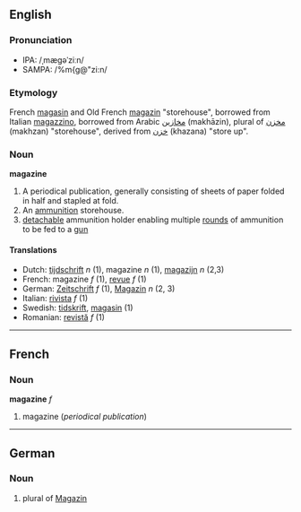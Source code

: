 ==English==
===Pronunciation===
*IPA: /ˌmægəˈziːn/
*SAMPA: /%m{g@"zi:n/

===Etymology===
French [[magasin]] and Old French [[magazin]] "storehouse", borrowed from Italian [[magazzino]], borrowed from Arabic [[مخازين]] (makhāzin), plural of [[مخزن]] (makhzan) "storehouse", derived from [[خزن]] (khazana) "store up".

===Noun===
'''magazine'''

# A periodical publication, generally consisting of sheets of paper folded in half and stapled at fold.
# An [[ammunition]] storehouse.
# [[detach]]able ammunition holder enabling multiple [[round]]s of ammunition to be fed to a [[gun]]

====Translations====
*Dutch: [[tijdschrift]] ''n'' (1), magazine ''n'' (1), [[magazijn]] ''n'' (2,3)
*French: magazine ''f'' (1), [[revue#French|revue]] ''f'' (1)
*German: [[Zeitschrift]] ''f'' (1), [[Magazin]] ''n'' (2, 3)
*Italian: [[rivista]] ''f'' (1)
*Swedish: [[tidskrift]], [[magasin]] (1)
*Romanian: [[revistă]] ''f'' (1)
----
==French==
===Noun===
'''magazine''' ''f''

#magazine (''periodical publication'')

----
==German==
===Noun===

# plural of [[Magazin]]